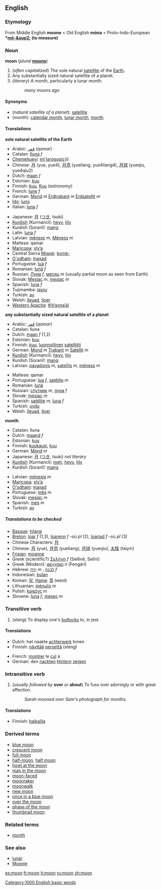 {{wikipedia}}
==English==
===Etymology===
From Middle English '''moone''' < Old English '''móna''' < Proto-Indo-European '''*[[mē-&sup2;]] (to measure)'''

===Noun===
'''moon''' (''plural'' '''[[moons]]''')

#<!--DefA-->(''often capitalized'') The sole natural [[satellite]] of the [[Earth]].
#<!--DefB-->Any substantially sized natural satellite of a planet.
#<!--DefC-->(''literary'') A month, particularly a lunar month.
#:''many moons ago''

====Synonyms====
*<!--DefA-->(''natural satellite of a planet''): [[satellite]]
*<!--DefC-->(''month''): [[calendar month]], [[lunar month]], [[month]]

====Translations====

<!--DefA-->'''sole natural satellite of the Earth'''
{{top}}
*Arabic: [[قمر]] (''qamar'')
*Catalan: [[lluna]] ''f''
*[[Chemehuevi]]: [[mi'jarogopic]](i)
*Chinese: [[月]] (yue, yue4), [[月亮]] (yueliang, yue4liang4), [[月球]] (yueqiu, yue4qiu2)
*Dutch: [[maan]] ''f''
*Estonian: [[kuu]]
*Finnish: [[kuu#Finnish|kuu]], [[Kuu#Finnish|Kuu]] (''astronomy'')
*French: [[lune]] ''f''
*German: [[Mond]] ''m'' [[Erdtrabant]] ''m'' [[Erdsatellit]] ''m''
*[[Ido]]: [[luno]]
*Italian: [[luna#Italian|luna]] ''f''
{{mid}}
*Japanese: [[月]] ([[つき]], tsuki)
*[[Kurdish]] (Kurmancî): [[heyv]], [[hîv]] 
*Kurdish (Soranî): [[mang]]
*Latin: [[luna#Latin|luna]] ''f''
*Latvian: [[mēness]] ''m'', [[Mēness]] ''m''
*Maltese: qamar
*[[Maricopa]]: [[xlyʼa]]
*Central Sierra [[Miwok]]: [[komé-]]
*[[O'odham]]: [[maṣad]]
*Portuguese: [[lua]] ''f''
*Romanian: [[lună]] ''f''
*Russian: [[Луна]] ''f'', [[месяц]] ''m'' (usually partial moon as seen from Earth)
*Slovak: [[Mesiac]] ''m'', [[mesiac]] ''m''
*Spanish: [[luna#Spanish|luna]] ''f''
*Tupinamba: [[jassy]]
*Turkish: [[ay#Turkish|ay]]
*Welsh: [[lleuad]], [[lloer]]
*[[Western Apache]]: [[tłʼéʼgonaʼáí]]
{{bottom}}

<!--DefB-->'''any substantially sized natural satellite of a planet'''
{{top}}
*Arabic: [[قمر]] (''qamar'')
*Catalan: lluna
*Dutch: [[maan]] ''f'' (1,2)
*Estonian: [[kuu]]
*Finnish: [[kuu#Finnish|kuu]], [[luonnollinen]] [[satelliitti]]
*German: [[Mond]] ''m'' [[Trabant]] ''m'' [[Satellit]] ''m''
*[[Kurdish]] (Kurmancî): [[heyv]], [[hîv]] 
*Kurdish (Soranî): [[mang]]
*Latvian: [[pavadonis]] ''m'', [[satelīts]] ''m'', [[mēness]] ''m''
{{mid}}
*Maltese: qamar
*Portuguese: [[lua]] ''f'', [[satélite]] ''m''
*Romanian: [[lună]]
*Russian: [[спутник]] ''m'', [[луна]] ''f''
*Slovak: [[mesiac]] ''m''
*Spanish: [[satélite]] ''m'', [[luna#Spanish|luna]] ''f''
*Turkish: [[uydu]]
*Welsh: [[lleuad]], [[lloer]]
{{bottom}}

<!--DefC-->'''month'''
<!--Note: put LITERARY translations here, where these exist-->
{{top}}
*Catalan: lluna
*Dutch: [[maand]] ''f''
*Estonian: [[kuu]]
*Finnish: [[kuukausi]], [[kuu#Finnish|kuu]]
*German: [[Mond]] ''m''
*Japanese: [[月]] ([[つき]], tsuki) ''not literary''
*[[Kurdish]] (Kurmancî): [[meh]], [[heyv]], [[hîv]] 
*Kurdish (Soranî): [[mang]]
{{mid}}
*Latvian: [[mēnesis]] ''m''
*[[Maricopa]]: [[xlyʼa]]
*[[O'odham]]: [[maṣad]]
*Portuguese: [[mês]] ''m''
*Slovak: [[mesiac]] ''m''
*Spanish: [[mes#Spanish|mes]] ''m''
*Turkish: [[ay]]
{{bottom}}

=====Translations to be checked=====
<!--Remove this section once all of the translations below have been moved into the tables above.-->
{{checktrans}}

*[[Basque]]: [[hilargi]]
*[[Breton]]: [[loar]] ''f'' (1,3), [[loarenn]] ''f'' -où ''pl'' (2), [[loariad]] ''f'' -où ''pl'' (3)
*Chinese Characters: [[月]]
*Chinese: [[月]] (yue), [[月亮]] (yueliang), [[月球]] (yueqiu), [[太陰]] (taiyin)
*[[Frisian]]: [[moanne]]
*Greek (scientific?) [[Σελήνη]] ''f'' (Selḗnē, Selíni)
*Greek (Modern): [[φεγγάρι]] ''n'' (Fengári)
*Hebrew: [[ירח]] ''m'' , [[לבנה]] ''f''
*Indonesian: [[bulan]]
*Korean: [[달]], [[Hanja]]: [[월]] (weol)
*Lithuanian: [[mėnulis]] ''m''
*Polish: [[księżyc]] ''m''
*Slovene: [[luna]] ''f'', [[mesec]] ''m''

===Transitive verb===
{{en-infl-reg-consonant|moon||}}

#<!--DefD-->(''slang'') To display one's [[buttock]]s to, in jest.

====Translations====
<!--DefD-->
<!--Add SLANG terms to this table, where these exist-->
{{top}}
*Dutch: het naakte [[achterwerk]] tonen
*Finnish: [[näyttää]] [[perse]]ttä (''slang'')
{{mid}}
*French: [[montrer]] le [[cul]] à
*German: den [[nackt]]en [[Hintern]] [[zeigen]]
{{bottom}}

===Intransitive verb===
{{en-infl-reg-consonant|moon||}}

#<!--DefE-->(''usually followed by'' '''over''' ''or'' '''about''') To fuss over adoringly or with great affection.
#:''Sarah mooned over Sam's photograph for months.''

====Translations====
<!--DefE-->
{{top}}
*Finnish: [[haikailla]]
{{mid}}
{{bottom}}

===Derived terms===
*[[blue moon]]
*[[crescent moon]]
*[[full moon]]
*[[half-moon]], [[half moon]]
*[[howl at the moon]]
*[[man in the moon]]
*[[moon-faced]]
*[[moonraker]]
*[[moonwalk]]
*[[new moon]]
*[[once in a blue moon]]
*[[over the moon]]
*[[phase of the moon]]
*[[thumbnail moon]]

===Related terms===
*[[month]]<!--has a related etymology-->

===See also===
*[[lunar]]
*[[Moonie]]<!--etymologically unrelated-->

[[Category:1000 English basic words]]

[[es:moon]]
[[fr:moon]]
[[it:moon]]
[[ru:moon]]
[[zh:moon]]
